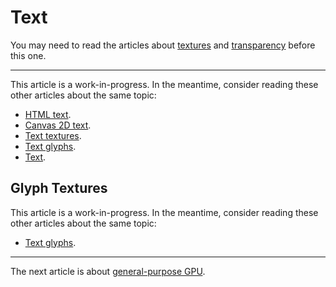 # Text

You may need to read the articles about [textures](/a/webgl/textures) and [transparency](/a/webgl/transparency) before this one.

---

This article is a work-in-progress. In the meantime, consider reading these other articles about the same topic:

- [HTML text](https://webgl2fundamentals.org/webgl/lessons/webgl-text-html.html).
- [Canvas 2D text](https://webgl2fundamentals.org/webgl/lessons/webgl-text-canvas2d.html).
- [Text textures](https://webgl2fundamentals.org/webgl/lessons/webgl-text-texture.html).
- [Text glyphs](https://webgl2fundamentals.org/webgl/lessons/webgl-text-glyphs.html).
- [Text](https://xem.github.io/articles/webgl-guide-part-2.html#4b).

## Glyph Textures

This article is a work-in-progress. In the meantime, consider reading these other articles about the same topic:

- [Text glyphs](https://webgl2fundamentals.org/webgl/lessons/webgl-text-glyphs.html).

---

The next article is about [general-purpose GPU](/a/webgl/gpgpu).
